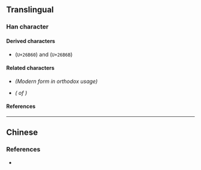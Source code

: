 {{also|倉|仓}}
{{character info}}
==Translingual==

===Han character===
{{Han char|rn=9|rad=人|as=04|sn=6|four=80711|canj=OSM|ids=⿱𠆢⿷匚一}}

====Derived characters====
* {{l|mul|[[𦭠]]}} (<code>U+26B60</code>) and {{l|mul|[[𦭫]]}} (<code>U+26B6B</code>)

====Related characters====
* {{l|mul|[[倉]]}} ''(Modern form in orthodox usage)''
* {{l|mul|[[仓]]}} ''({{w|Simplified Chinese|Simplified form}} of {{l|mul|倉}})''

====References====
{{Han ref|kx=0094.230|dkj=00415|dj=0200.140|hdz=10116.050|uh=4EFA}}

----

==Chinese==
{{zh-see|倉|a}}

===References===
* {{R:twedu|A00199-001}}